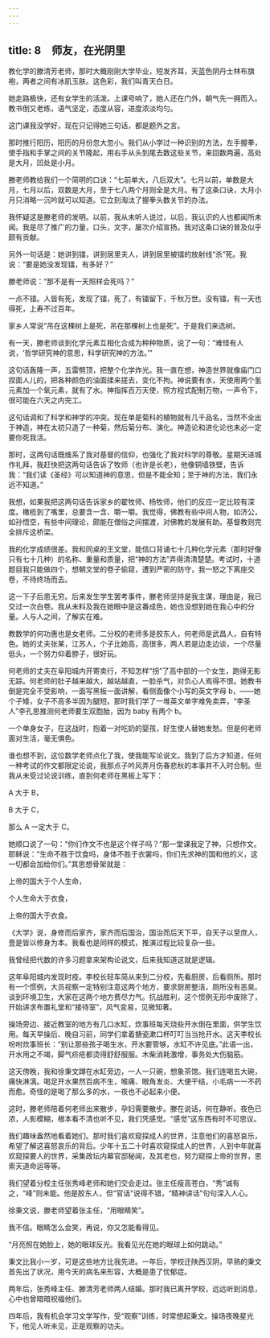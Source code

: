 ```yaml
---
---
---
```

title: 8　师友，在光阴里
---

教化学的滕清芳老师，那时大概刚刚大学毕业，短发齐耳，天蓝色阴丹士林布旗袍，两者之间有冰肌玉肤。这色彩，我们叫青天白日。

她走路极快，还有女学生的活泼。上课号响了，她人还在门外，朝气先一拥而入。教书倒又老练，语气坚定，态度从容，进度浓淡均匀。

这门课我没学好，现在只记得她三句话，都是题外之言。

那时推行阳历，阳历的月份忽大忽小。我们从小学过一种识别的方法，左手握拳，使手指和手掌之间的关节隆起，用右手从头到尾去数这些关节，来回数两遍，高处是大月，凹处是小月。

滕老师教给我们一个简明的口诀：“七前单大，八后双大”。七月以前，单数是大月，七月以后，双数是大月，至于七八两个月则全是大月。有了这条口诀，大月小月只消略一沉吟就可以知道。它立刻淘汰了握拳头数关节的办法。

我怀疑这是滕老师的发明。以前，我从未听人说过，以后，我认识的人也都闻所未闻。我是尽了推广的力量，口头，文字，屡次介绍宣扬。我对这条口诀的普及似乎颇有贡献。

另外一句话是：她讲到镭，讲到居里夫人，讲到居里被镭的放射线“杀”死。我说：“要是她没发现镭，有多好？”

滕老师说：“那不是有一天照样会死吗？”

一点不错。人皆有死，发现了镭，死了，有镭留下，千秋万世。没有镭，有一天也得死，上寿不过百年。

家乡人常说“吊在这棵树上是死，吊在那棵树上也是死”。于是我们来选树。

有一天，滕老师谈到化学元素互相化合成为种种物质，说了一句：“难怪有人说，‘哲学研究神的意思，科学研究神的方法。’”

这句话轰隆一声，五雷劈顶，把整个化学炸光。我一直在想，神造世界就像庙门口捏面人儿的，把各种颜色的油面揉来搓去，变化不拘。神说要有水，天使用两个氢元素加一个氧元素，就有了水。神指挥百万天使，照方程式配制万物，一声令下，很可能在六天之内完工。

这句话调和了科学和神学的冲突。现在单是菊科的植物就有几千品名，当然不全出于神造，神在太初只造了一种菊，然后菊分布、演化。神造论和进化论也未必一定要你死我活。

那时，这两句话既维系了我对基督的信仰，也强化了我对科学的尊敬。星期天进城作礼拜，我赶快把这两句话告诉了牧师（也许是长老），他像铜墙铁壁，告诉我：“我们读《圣经》可以知道神的意思，但是不能全知；至于神的方法，我们永远不知道。”

我想，如果我把这两句话告诉家乡的翟牧师、杨牧师，他们的反应一定比较有深度。橄榄到了嘴里，总要含一含、嚼一嚼。我觉得，佛教有些中间人物，如济公，如孙悟空，有些中间理论，颇能在僧俗之间摆渡，对佛教的发展有助。基督教则完全排斥这桥梁。

我的化学成绩很差。我和同桌的王文堂，能信口背诵七十几种化学元素（那时好像只有七十几种）的名称、重量和质量，把“神的方法”弄得清清楚楚。考试时，十道题目我只能做四个，想朝文堂的卷子偷窥，遭到严密的防守，我一怒之下离座交卷，不待终场而去。

这一下子后患无穷。后来发生学生罢考事件，滕老师坚持是我主谋，理由是，我已交过一次白卷。我从未料及我在她眼中是这番成色，她也没想到她在我心中的分量。人与人之间，了解实在难。

教数学的何功惠也是女老师。二分校的老师多是胶东人，何老师是武昌人，自有特色。她的丈夫张某，江苏人，个子比她高，高很多，两人若是边走边谈，一个尽量低头，一个努力仰着脖子，很好玩。

何老师的丈夫在阜阳城内开寄卖行，不知怎样“拐”了高中部的一个女生，跑得无影无踪。何老师的肚子越来越大，越站越直，一脸杀气，对负心人焉得不恨。她教书倒是完全不受影响，一面写黑板一面讲解，看侧面像个小写的英文字母 b，——她个子矮，女子不高多半因为腿短。那时我们学了一堆英文单字难免卖弄，“李圣人”李孔思推测何老师要生双胞胎，因为 baby 有两个 b。

一个单身女子，在这战时，抱着一对吃奶的婴孩，好生使人替她发愁。但是何老师面对生活，毫无惧色。

谁也想不到，这位数学老师点化了我，使我能写论说文。我到了后方才知道，任何一种考试的作文都限定论说，我那点子吟风弄月伤春悲秋的本事并不入时合制。但我从未受过论说训练，直到何老师在黑板上写下：

A 大于 B，

B 大于 C，

那么 A 一定大于 C。

她顺口说了一句：“你们作文不也是这个样子吗？”那一堂课我定了神，只想作文。耶稣说：“生命不胜于饮食吗，身体不胜于衣裳吗，你们先求神的国和他的义，这一切都会加给你们。”其思想骨架就是：

上帝的国大于个人生命，

个人生命大于衣食，

上帝的国大于衣食。

《大学》说，身修而后家齐，家齐而后国治，国治而后天下平，自天子以至庶人，壹是皆以修身为本。我看也是同样的模式，推演过程比较复杂一些。

我曾经把代数的许多习题拿来架构论说文，后来我知道这就是逻辑。

这年阜阳城内发现时疫。李校长轻车简从来到二分校，先看厨房，后看厕所。那时有一个惯例，大员视察一定特别注意这两个地方，要求厨房整洁，厕所没有恶臭。谈到环境卫生，大家在这两个地方费尽力气。抗战胜利，这个惯例无形中废除了，开始讲求布置礼堂和“接待室”，风气变易，见微知著。

操场旁边、接近教室的地方有几口水缸，炊事班每天烧些开水倒在里面，供学生饮用。每天早操后、晚自习前，同学们拿着搪瓷漱口杯叮叮当当抢开水。这天李校长吩咐炊事班长：“别让那些孩子喝生水，开水要管够，水缸不许见底。”此语一出，开水用之不竭，脚气疥疮都烫得舒舒服服。木柴消耗激增，事务处大伤脑筋。

这天傍晚，我和徐秉文蹲在水缸旁边，一人一只碗，想象茶馆。我们连喝五大碗，痛快淋漓。喝足开水果然百病不生，喉痛、眼角发炎、大便干结，小毛病一一不药而愈。奇怪的是喝了那么多的水，一夜也不必起来小便。

这时，滕老师陪着何老师出来散步，孕妇需要散步。滕在说话，何在静听。夜色已浓，人影模糊，根本看不清也听不见，我们凭感觉。“感觉”这东西有时不可思议。

我们趣味盎然地看着她们。那时我们喜欢窥探成人的世界，注意他们的喜怒哀乐，希望了解这喜怒哀乐的背后。少年十五二十时喜欢窥探成人的世界，人到中年就喜欢窥探要人的世界，采集政坛内幕官邸秘闻，及其老也，努力窥探上帝的世界，思索天道命运等等。

我们望着分校主任张秀峰老师和她们交会走过。张主任瘦高苍白，“秀”诚有之，“峰”则未能。他是胶东人，但“官话”说得不错，“精神讲话”句句深入人心。

徐秉文说，滕老师望着张主任，“用眼睛笑”。

我不信。眼睛怎么会笑，再说，你又怎能看得见。

“月亮照在她脸上，她的眼球反光。我看见光在她的眼球上如何跳动。”

秉文比我小一岁，可是这些地方比我先进。一年后，学校迁陕西汉阴，早熟的秉文首先出了状况，用今天的病名来形容，大概是患了忧郁症。

两年后，张秀峰主任、滕清芳老师两人结婚。那时我已离开学校，远远听到消息，心中也曾暗暗祝福他们。

四年后，我有机会学习文学写作，受“观察”训练，时常想起秉文。操场夜晚星光下，他见人听未见，正是观察的功夫。